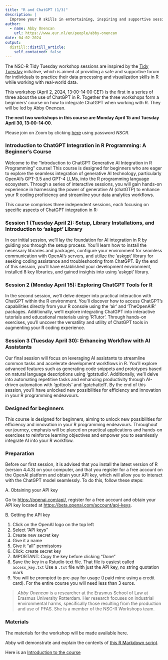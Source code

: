 ```yaml
---
title: "R and ChatGPT (1/3)"
description: |
  Improve your R skills in entertaining, inspiring and supportive sessions moderated by your own colleagues.
author:
  - name: Abby Onencan
    url: https://www.eur.nl/en/people/abby-onencan
date: 04-02-2024
output:
  distill::distill_article:
    self_contained: false
---
```


The NSC-R Tidy Tuesday workshop sessions are inspired by the 
[Tidy Tuesday](https://www.tidytuesday.com/) initiative, which is aimed at 
providing a safe and supportive forum for individuals to practice their data processing 
and visualization skills in R while working with real-world data.

This workshop (April 2, 2024, 13:00-14:00 CET) is the first in a series of three 
about the use of ChatGPT in R. Together the three workshops form a beginners' 
course on how to integrate ChatGPT when working with R. They will be led by Abby Onencan.

**The next two workshops in this course are Monday April 15 and Tuesday April 30, 13:00-14:00**. 

Please join on Zoom by clicking [here](https://us02web.zoom.us/j/4539912989) using password *NSCR*.


### Introduction to ChatGPT Integration in R Programming: A Beginner's Course

Welcome to the "Introduction to ChatGPT Generative AI Integration in R Programming" 
course! This course is designed for beginners who are eager to explore the seamless 
integration of generative AI technology, particularly OpenAI's GPT-3.5 and GPT-4 LLMs,
into the R programming language ecosystem. Through a series of interactive sessions, 
you will gain hands-on experience in harnessing the power of generative AI (chatGTP) 
to enhance your R coding proficiency and streamline your data analytics workflows.

This course comprises three independent sessions, each focusing on specific aspects 
of ChatGPT integration in R:


### Session 1 (Tuesday April 2): Setup, Library Installations, and Introduction to 'askgpt' Library
In our initial session, we'll lay the foundation for AI integration in R by guiding you through the setup process. You'll learn how to install the necessary libraries and packages, configure your environment for seamless communication with OpenAI's servers, and utilize the 'askgpt' library for seeking coding assistance and troubleshooting from ChatGPT. By the end of this session, you'll have established your development environment, installed 8 key libraries, and gained insights into using 'askgpt' library.

### Session 2 (Monday April 15): Exploring ChatGPT Tools for R
In the second session, we'll delve deeper into practical interaction with ChatGPT within the R environment. You'll discover how to access ChatGPT's capabilities directly from your R console using the 'air' and 'TheOpenAIR' packages. Additionally, we'll explore integrating ChatGPT into interactive tutorials and educational materials using 'RTutor'. Through hands-on exercises, you'll uncover the versatility and utility of ChatGPT tools in augmenting your R coding experience.

### Session 3 (Tuesday April 30): Enhancing Workflow with AI Assistants
Our final session will focus on leveraging AI assistants to streamline common tasks and accelerate development workflows in R. You'll explore advanced features such as generating code snippets and prototypes based on natural language descriptions using 'gptstudio'. Additionally, we'll delve into automating repetitive tasks and enhancing productivity through AI-driven automation with 'gpttools' and 'gptchatteR'. By the end of this session, you'll have unlocked new possibilities for efficiency and innovation in your R programming endeavours.

### Designed for beginners
This course is designed for beginners, aiming to unlock new possibilities for efficiency and innovation in your R programming endeavours. Throughout our journey, emphasis will be placed on practical applications and hands-on exercises to reinforce learning objectives and empower you to seamlessly integrate AI into your R workflow. 

### Preparation
Before our first session, it is advised that you install the latest version of R (version 4.4.3) on your computer, and that you register for a free account on the OpenAI platform and obtain your API key, which will allow you to interact with the ChatGPT model seamlessly. To do this, follow these steps:


  A. Obtaining your API key 
  
  Go to [https://openai.com/api/](https://openai.com/api/), register for a free account and obtain your API key located at [https://beta.openai.com/account/api-keys](https://beta.openai.com/account/api-keys).

  B. Getting the API key
  
  1. Click on the OpenAI logo on the top left
  2. Select “API keys”
  3. Create new secret key
  4. Give it a name
  5. Give it “all” permissions
  6. Click: create secret key
  7. IMPORTANT: Copy the key before clicking “Done”
  8. Save the key in a Rstudio text file. That file is easiest called `access_key.txt` Use a `.txt` file with just the API key, no string quotation mark
  9. You will be prompted to pre-pay for usage (I paid mine using a credit card). For the entire course you will need less than 3 euros.


> *Abby Onencan* is a researcher at the Erasmus School of Law at Erasmus University Rotterdam. Her research focuses on industrial environmental harms, specifically those resulting from the production and use of PFAS. She is a member of the NSC-R Workshops team.

### Materials

The materials for the workshop will be made available here.



Abby will demonstrate and explain the contents of [this R Markdown script](https://nscrweb.netlify.app/materials/2024-04-02-nsc-r-workshop-chatgpt_1/Session1_ChatGTPR_2April2024_Blank5.Rmd). 

Here is an [Introduction to the course](https://nscrweb.netlify.app/materials/2024-04-02-nsc-r-workshop-chatgpt_1/Introduction_ChatGTPR_2April2024.docx) 
